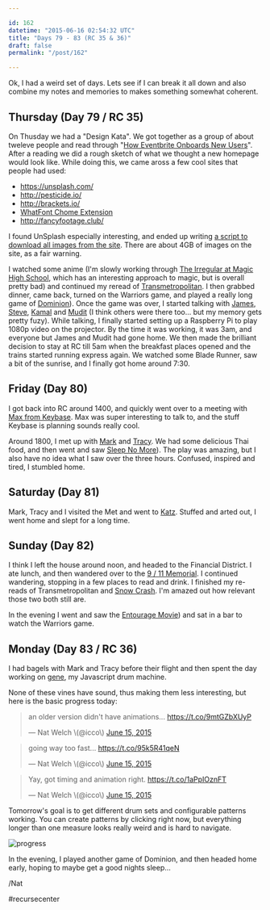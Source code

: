 ```yaml
---

id: 162
datetime: "2015-06-16 02:54:32 UTC"
title: "Days 79 - 83 (RC 35 & 36)"
draft: false
permalink: "/post/162"

---
```


Ok, I had a weird set of days. Lets see if I can break it all down and also combine my notes and memories to makes something somewhat coherent.

## Thursday \(Day 79 / RC 35\)

On Thusday we had a "Design Kata". We got together as a group of about tweleve people and read through "[How Eventbrite Onboards New Users](https://www.useronboard.com/how-eventbrite-onboards-new-users/)". After a reading we did a rough sketch of what we thought a new homepage would look like. While doing this, we came aross a few cool sites that people had used:

* https://unsplash.com/
* http://pesticide.io/
* http://brackets.io/
* [WhatFont Chome Extension](https://chrome.google.com/webstore/detail/whatfont/jabopobgcpjmedljpbcaablpmlmfcogm)
* http://fancyfootage.club/

I found UnSplash especially interesting, and ended up writing [a script to download all images from the site](https://gist.github.com/icco/d33ac8f4f06fca7a9552). There are about 4GB of images on the site, as a fair warning.

I  watched some anime \(I'm slowly working through [The Irregular at Magic High School](https://en.wikipedia.org/wiki/The_Irregular_at_Magic_High_School), which has an interesting approach to magic, but is overall pretty bad\) and continued my reread of [Transmetropolitan](https://en.wikipedia.org/wiki/Transmetropolitan). I then grabbed dinner, came back, turned on the Warriors game, and played a really long game of [Dominion](https://en.wikipedia.org/wiki/Dominion_%28card_game)\). Once the game was over, I started talking with [James](https://twitter.com/_jak), [Steve](https://twitter.com/ifosteve), [Kamal](https://twitter.com/kamalmarhubi) and [Mudit](https://twitter.com/muditameta) \(I think others were there too... but my memory gets pretty fuzy\). While talking, I finally started setting up a Raspberry Pi to play 1080p video on the projector. By the time it was working, it was 3am, and everyone but James and Mudit had gone home. We then made the brilliant decision to stay at RC till 5am when the breakfast places opened and the trains started running express again. We watched some Blade Runner, saw a bit of the sunrise, and I finally got home around 7:30.

## Friday \(Day 80\)

I got back into RC around 1400, and quickly went over to a meeting with [Max from Keybase](https://twitter.com/maxtaco). Max was super interesting to talk to, and the stuff Keybase is planning sounds really cool.

Around 1800, I met up with [Mark](http://markgius.com/) and [Tracy](https://www.linkedin.com/pub/tracy-gius/11/b7/766). We had some delicious Thai food, and then went and saw [Sleep No More](https://en.wikipedia.org/wiki/Sleep_No_More_%282011_play)\). The play was amazing, but I also have no idea what I saw over the three hours. Confused, inspired and tired, I stumbled home.

## Saturday \(Day 81\)

Mark, Tracy and I visited the Met and went to [Katz](https://en.wikipedia.org/wiki/Katz%27s_Delicatessen). Stuffed and arted out, I went home and slept for a long time.

## Sunday \(Day 82\)

I think I left the house around noon, and headed to the Financial District. I ate lunch, and then wandered over to the [9 / 11 Memorial](https://en.wikipedia.org/wiki/National_September_11_Memorial_%!_%28MISSING). I continued wandering, stopping in a few places to read and drink. I finished my re\-reads of Transmetropolitan and [Snow Crash](https://en.wikipedia.org/wiki/Snow_Crash). I'm amazed out how relevant those two both still are.

In the evening I went and saw the [Entourage Movie](https://en.wikipedia.org/wiki/Entourage_%28film)\) and sat in a bar to watch the Warriors game.

## Monday \(Day 83 / RC 36\)

I had bagels with Mark and Tracy before their flight and then spent the day working on [gene](https://github.com/icco/gene), my Javascript drum machine.

None of these vines have sound, thus making them less interesting, but here is the basic progress today:

<blockquote class="twitter\-tweet" lang="en"><p lang="en" dir="ltr">an older version didn&#39;t have animations... <a href="https://t.co/9mtGZbXUyP">https://t.co/9mtGZbXUyP</a></p>&mdash; Nat Welch \(@icco\) <a href="https://twitter.com/icco/status/610559240722350081">June 15, 2015</a></blockquote>
<script async src="//platform.twitter.com/widgets.js" charset="utf-8"></script>

<blockquote class="twitter\-tweet" lang="en"><p lang="en" dir="ltr">going way too fast... <a href="https://t.co/95k5R41qeN">https://t.co/95k5R41qeN</a></p>&mdash; Nat Welch \(@icco\) <a href="https://twitter.com/icco/status/610558540424609792">June 15, 2015</a></blockquote>
<script async src="//platform.twitter.com/widgets.js" charset="utf-8"></script>

<blockquote class="twitter\-tweet" lang="en"><p lang="en" dir="ltr">Yay, got timing and animation right. <a href="https://t.co/1aPpIOznFT">https://t.co/1aPpIOznFT</a></p>&mdash; Nat Welch \(@icco\) <a href="https://twitter.com/icco/status/610575010672066563">June 15, 2015</a></blockquote>
<script async src="//platform.twitter.com/widgets.js" charset="utf-8"></script>

Tomorrow's goal is to get different drum sets and configurable patterns working. You can create patterns by clicking right now, but everything longer than one measure looks really weird and is hard to navigate.

![progress](https://s3.amazonaws.com/f.cl.ly/items/0Y2Z171L2L472v3c400H/Screen%!S%28MISSING)

In the evening, I played another game of Dominion, and then headed home early, hoping to maybe get a good nights sleep...

/Nat

#recursecenter
